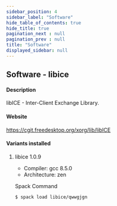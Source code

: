 ```yaml
---
sidebar_position: 4
sidebar_label: "Software"
hide_table_of_contents: true
hide_title: true
pagination_next : null
pagination_prev : null
title: "Software"
displayed_sidebar: null
---
```


## Software - libice


#### Description
libICE - Inter-Client Exchange Library.

#### Website
https://cgit.freedesktop.org/xorg/lib/libICE

#### Variants installed

1. libice 1.0.9

    - Compiler: gcc 8.5.0
    - Architecture: zen

    Spack Command
    ```bash
    $ spack load libice/qwwgjgn
    ```
